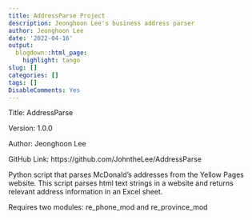```yaml
---
title: AddressParse Project
description: Jeonghoon Lee's business address parser
author: Jeonghoon Lee
date: '2022-04-16'
output:
  blogdown::html_page:
    highlight: tango
slug: []
categories: []
tags: []
DisableComments: Yes
---
```


Title: AddressParse

Version: 1.0.0

Author: Jeonghoon Lee

GitHub Link: https://github.com/JohntheLee/AddressParse

Python script that parses McDonald's addresses from the Yellow Pages website. This script parses html text strings in a website and returns relevant address information in an Excel sheet.

Requires two modules: re_phone_mod and re_province_mod